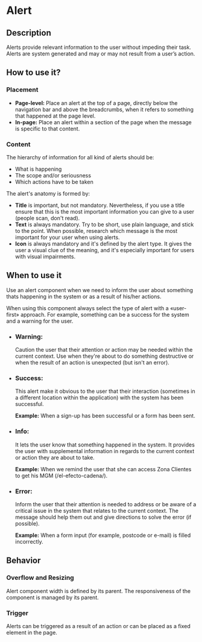 # Alert

## Description

Alerts provide relevant information to the user without impeding their task. Alerts are system generated and may or may not result from a user’s action.

## How to use it?

### Placement

- **Page-level:** Place an alert at the top of a page, directly below the navigation bar and above the breadcrumbs, when it refers to something that happened at the page level.
- **In-page:** Place an alert within a section of the page when the message is specific to that content.

### Content

The hierarchy of information for all kind of alerts should be:

- What is happening
- The scope and/or seriousness
- Which actions have to be taken

The alert's anatomy is formed by: 

- **Title** is important, but not mandatory. Nevertheless, if you use a title ensure that this is the most important information you can give to a user (people scan, don't read).
- **Text** is always mandatory. Try to be short, use plain language, and stick to the point. When possible, research which message is the most important for your user when using alerts.
- **Icon** is always mandatory and it's defined by the alert type. It gives the user a visual clue of the meaning, and it's especially important for users with visual impairments.

## When to use it

Use an alert component when we need to inform the user about something thats happening in the system or as a result of his/her actions.

When using this component always select the type of alert with a «user-first» approach. For example, something can be a success for the system and a warning for the user.


- ### Warning:
    Caution the user that their attention or action may be needed within the current context. Use when they're about to do something destructive or when the result of an action is unexpected (but isn't an error).


- ### Success:
    This alert make it obvious to the user that their interaction (sometimes in a different location within the application) with the system has been successful.

    **Example:**
    When a sign-up has been successful or a form has been sent.


- ### Info:
    It lets the user know that something happened in the system. It provides the user with supplemental information  in regards to the current context or action they are about to take.

    **Example:**
    When we remind the user that she can access Zona Clientes to get his MGM (/el-efecto-cadena/).


- ### Error:
    Inform the user that their attention is needed to address or be aware of a critical issue in the system that relates to the current context. The message should help them out and give directions to solve the error (if possible).

    **Example:**
    When a form input (for example, postcode or e-mail) is filled incorrectly. 


## Behavior

### Overflow and Resizing

Alert component width is defined by its parent. The responsiveness of the component is managed by its parent.

### Trigger

Alerts can be triggered as a result of an action or can be placed as a fixed element in the page.
